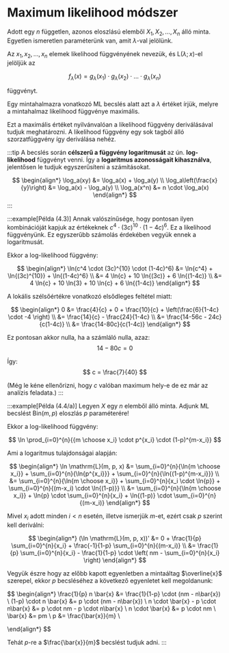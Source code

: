 # Maximum likelihood módszer

Adott egy $n$ független, azonos eloszlású elemből $X_1,X_2,\dots,X_n$ álló minta. Egyetlen ismeretlen paraméterünk van,
amit $\lambda$-val jelölünk.

Az $x_1,x_2,\dots,x_n$ elemek likelihood függvényének nevezük, és $\mathrm{L}(\lambda; x)$-el
jelöljük az

$$
f_\lambda(x) = g_\lambda(x_1) \cdot g_\lambda(x_2) \cdot \ldots \cdot g_\lambda(x_n)
$$

függvényt.

Egy mintahalmazra vonatkozó ML becslés alatt azt a $\lambda$ értéket írjük, melyre a mintahalmaz likelihood függvénye
maximális.

Ezt a maximális értéket nyilvánvalóan a likelihood függvény deriválásával tudjuk meghatározni. A likelihood függvény
egy sok tagból álló szorzatfüggvény így deriválása nehéz.

:::tip
A becslés során **célszerű a függvény logaritmusát** az ún. **log-likelihood** függvényt venni. Így a **logaritmus
azonosságait kihasználva**, jelentősen le tudjuk egyszerűsíteni a számításokat.

$$
\begin{align*}
\log_a(xy)                     &= \log_a(x) + \log_a(y) \\
\log_a\left(\frac{x}{y}\right) &= \log_a(x) - \log_a(y) \\
\log_a(x^n)                    &= n \cdot \log_a(x)
\end{align*}
$$
:::

:::example[Példa (4.3)]
Annak valószínűsége, hogy pontosan ilyen kombinációját kapjuk az értékeknek $c^4 \cdot (3c)^{10} \cdot (1-4c)^6$. Ez a
likelihood függvényünk. Ez egyszerűbb számolás érdekében vegyük ennek a logaritmusát.

Ekkor a log-likelihood függvény:

$$
\begin{align*}
\ln(c^4 \cdot (3c)^{10} \cdot (1-4c)^6) &= \ln{c^4} + \ln{(3c)^{10}} + \ln{(1-4c)^6} \\
&= 4 \ln{c} + 10 \ln{(3c)}          + 6 \ln{(1-4c)} \\
&= 4 \ln{c} + 10 \ln{3} + 10 \ln{c} + 6 \ln{(1-4c)}
\end{align*}
$$

A lokális szélsőértékre vonatkozó elsődleges feltétel miatt:

$$
\begin{align*}
0 &= \frac{4}{c} + 0 + \frac{10}{c} + \left(\frac{6}{1-4c} \cdot -4 \right) \\
&= \frac{14}{c} - \frac{24}{1-4c}  \\
&= \frac{14-56c - 24c}{c(1-4c)} \\
&= \frac{14-80c}{c(1-4c)}
\end{align*}
$$

Ez pontosan akkor nulla, ha a számláló nulla, azaz:
$$
14-80c = 0
$$

Így:
$$
c = \frac{7}{40}
$$

(Még le kéne ellenőrizni, hogy $c$ valóban maximum hely-e de ez már az analízis feladata.)
:::


:::example[Példa (4.4/a)]
Legyen $X$ egy $n$ elemből álló minta. Adjunk ML becslést $\mathrm{Bin}(m,p)$ eloszlás $p$ paraméterére!

Ekkor a log-likelihood függvény:

$$
\ln \prod_{i=0}^{n}{{m \choose x_i} \cdot p^{x_i} \cdot (1-p)^{m-x_i}}
$$

Ami a logaritmus tulajdonságai alapján:

$$
\begin{align*}
\ln \mathrm{L}(m, p, x) 
&= \sum_{i=0}^{n}{\ln{m \choose x_i}} + \sum_{i=0}^{n}{\ln{p^{x_i}}}     + \sum_{i=0}^{n}{\ln{(1-p)^{m-x_i}}} \\
&= \sum_{i=0}^{n}{\ln{m \choose x_i}} + \sum_{i=0}^{n}{x_i \cdot \ln{p}} + \sum_{i=0}^{n}{(m-x_i) \cdot \ln{(1-p)}} \\
&= \sum_{i=0}^{n}{\ln{m \choose x_i}} + \ln{p} \cdot \sum_{i=0}^{n}{x_i} + \ln{(1-p)} \cdot \sum_{i=0}^{n}{(m-x_i)}
\end{align*}
$$


Mivel $x_i$ adott minden $i < n$ esetén, illetve ismerjük $m$-et, ezért csak $p$ szerint kell deriválni:

$$
\begin{align*}
(\ln \mathrm{L}(m, p, x))'
&= 0 + \frac{1}{p} \sum_{i=0}^{n}{x_i} + \frac{-1}{1-p} \sum_{i=0}^{n}{(m-x_i)} \\
&= \frac{1}{p} \sum_{i=0}^{n}{x_i} - \frac{1}{1-p} \cdot \left( nm - \sum_{i=0}^{n}{x_i} \right)
\end{align*}
$$

Vegyük észre hogy az előbb kapott egyenletben a mintaáltag $\overline{x}$ szerepel, ekkor $p$ becsléséhez a következő
egyenletet kell megoldanunk:

$$
\begin{align*}
\frac{1}{p} n \bar{x} &= \frac{1}{1-p} \cdot (nm - n\bar{x}) \\
(1-p) \cdot n \bar{x} &= p \cdot (nm - n\bar{x}) \\
n \cdot \bar{x} - p \cdot n\bar{x} &= p \cdot nm - p \cdot n\bar{x} \\
n \cdot \bar{x} &= p \cdot nm \\
\bar{x} &= pm \\
p &= \frac{\bar{x}}{m} \\

\end{align*}
$$

Tehát $p$-re a $\frac{\bar{x}}{m}$ becslést tudjuk adni.
:::
